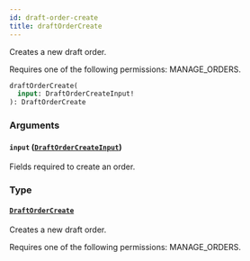 ```yaml
---
id: draft-order-create
title: draftOrderCreate
---
```



Creates a new draft order. 

Requires one of the following permissions: MANAGE_ORDERS.

```graphql
draftOrderCreate(
  input: DraftOrderCreateInput!
): DraftOrderCreate
```


### Arguments

#### `input` ([`DraftOrderCreateInput`](../../../developer/api-reference/inputs/draft-order-create-input))

Fields required to create an order.


### Type

#### [`DraftOrderCreate`](../../../developer/api-reference/objects/draft-order-create) 

Creates a new draft order. 

Requires one of the following permissions: MANAGE_ORDERS.





